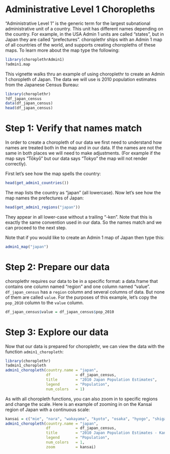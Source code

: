 <!--
%\VignetteEngine{knitr::rmarkdown}
%\VignetteIndexEntry{e) Administrative Level 1 Choropleths}
 \usepackage[utf8]{inputenc}
-->

Administrative Level 1 Choropleths
===

"Administrative Level 1" is the generic term for the largest subnational administrative unit of a country. This unit has different names depending on the country. For example, in the USA Admin 1 units are called "states", but in Japan they are called "prefectures". choroplethr ships with an Admin 1 map of all countries of the world, and supports creating choropleths of these maps. To learn more about the map type the following:

```r
library(choroplethrAdmin1)
?admin1.map
```

This vignette walks thru an example of using choroplethr to create an Admin 1 choropleth of Japan. The data we will use is 2010 population estimates from the Japanese Census Bureau:

```r
library(choroplethr)
?df_japan_census
data(df_japan_census)
head(df_japan_census)
```

# Step 1: Verify that names match

In order to create a choropleth of our data we first need to understand how names are treated both in the map and in our data. If the names are not the same in both places we will need to make adjustments. (For example if the map says "Tōkyō" but our data says "Tokyo" the map will not render correctly).

First let's see how the map spells the country:

```r
head(get_admin1_countries())
```

The map lists the country as "japan" (all lowercase).  Now let's see how the map names the prefectures of Japan:

```r
head(get_admin1_regions("japan"))
```

They appear in all lower-case without a trailing "-ken". Note that this is exactly the same convention used in our data. So the names match and we can proceed to the next step.

Note that if you would like to create an Admin 1 map of Japan then type this:

```r
admin1_map("japan")
```

# Step 2: Prepare our data

choroplethr requires our data to be in a specific format: a data.frame that contains one column named "region" and one column named "value". `df_japan_census` has a `region` column and several columns of data. But none of them are called `value`. For the purposes of this example, let's copy the `pop_2010` column to the `value` column.

```r
df_japan_census$value = df_japan_census$pop_2010
```

# Step 3: Explore our data

Now that our data is prepared for choroplethr, we can view the data with the function `admin1_choropleth`:

```r
library(choroplethr)
?admin1_choropleth
admin1_choropleth(country.name = "japan", 
                  df           = df_japan_census, 
                  title        = "2010 Japan Population Estimates", 
                  legend       = "Population", 
                  num_colors   = 1)
```

As with all choropleth functions, you can also zoom in to specific regions and change the scale.  Here is an example of zooming in on the Kansai region of Japan with a continuous scale:

```r
kansai = c("mie", "nara", "wakayama", "kyoto", "osaka", "hyogo", "shiga")
admin1_choropleth(country.name = "japan", 
                  df           = df_japan_census, 
                  title        = "2010 Japan Population Estimates - Kansai Region", 
                  legend       = "Population", 
                  num_colors   = 1, 
                  zoom         = kansai)
```